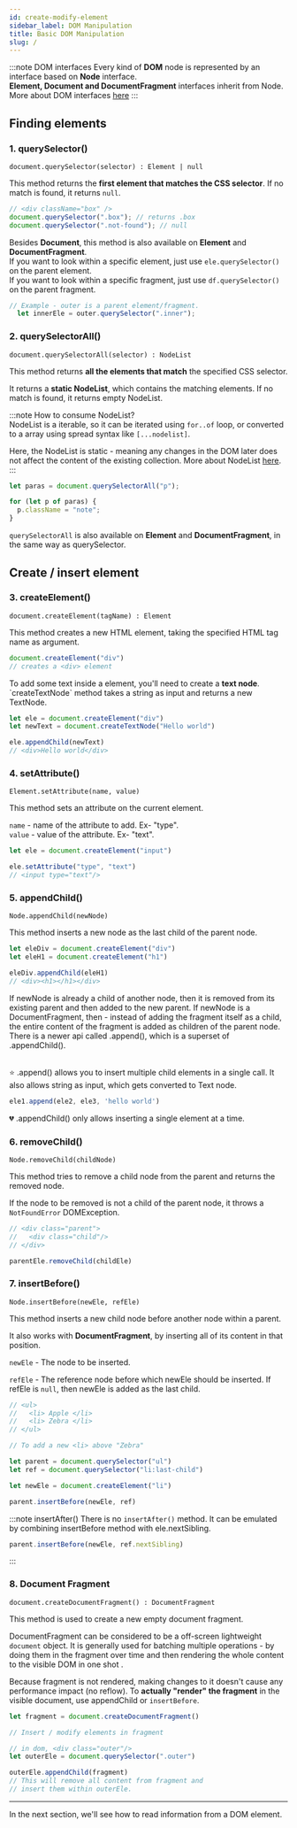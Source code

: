 ```yaml
---
id: create-modify-element
sidebar_label: DOM Manipulation
title: Basic DOM Manipulation
slug: /
---
```



:::note DOM interfaces
Every kind of **DOM** node is represented by an interface based on **Node** interface.   
**Element, Document and DocumentFragment** interfaces inherit from Node. More about DOM interfaces [here](https://developer.mozilla.org/en-US/docs/Web/API/Document_Object_Model)
::: 

## Finding elements

### 1. querySelector()

`document.querySelector(selector) : Element | null`

This method returns the **first element that matches the CSS selector**. If no match is found, it returns `null`.

```js
// <div className="box" />
document.querySelector(".box"); // returns .box
document.querySelector(".not-found"); // null
```

<Accordion>
  <Admonition type="note" title="Also available on Element and fragment" id="link-element-has-qs">
  Besides <b>Document</b>, this method is also available on <b>Element</b> and <b>DocumentFragment</b>.<br/>
  If you want to look within a specific element, just use <code>ele.querySelector()</code> on the parent element.<br/>
  If you want to look within a specific fragment, just use <code>df.querySelector()</code> on the parent fragment.

  ```js
  // Example - outer is a parent element/fragment.
    let innerEle = outer.querySelector(".inner");
  ```
  </Admonition>
</Accordion>

<MDN title="querySelector" url="https://developer.mozilla.org/en-US/docs/Web/API/Document/querySelector" />

### 2. querySelectorAll()

`document.querySelectorAll(selector) : NodeList`

This method returns **all the elements that match** the specified CSS selector.

It returns a **static NodeList**, which contains the matching elements. If no match is found, it returns empty NodeList.

:::note How to consume NodeList?  
 NodeList is a iterable, so it can be iterated using `for..of` loop, or converted to a array using spread syntax like `[...nodelist]`.

Here, the NodeList is static - meaning any changes in the DOM later does not affect the content of the existing collection. More about NodeList [here](https://developer.mozilla.org/en-US/docs/Web/API/NodeList).  
:::

```js
let paras = document.querySelectorAll("p");

for (let p of paras) {
  p.className = "note";
}
```

`querySelectorAll` is also available on <b>Element</b> and <b>DocumentFragment</b>, in the <InternalLink href="#link-element-has-qs">same way as querySelector</InternalLink>.

<MDN title="querySelectorAll" url="https://developer.mozilla.org/en-US/docs/Web/API/Document/querySelectorAll" />

## Create / insert element

### 3. createElement()

`document.createElement(tagName) : Element`

This method creates a new HTML element, taking the specified HTML tag name as argument.

```js
document.createElement("div")
// creates a <div> element
```

<Accordion title="Related">
  <Admonition type="note" title="Creating text node">
    To add some text inside a element, you'll need to create a <b>text node</b>. 
    `createTextNode` method takes a string as input and returns a new TextNode.

  ```js
  let ele = document.createElement("div")
  let newText = document.createTextNode("Hello world")

  ele.appendChild(newText) 
  // <div>Hello world</div>
  ```
  </Admonition>
</Accordion>

<MDN title="createElement" url="https://developer.mozilla.org/en-US/docs/Web/API/Document/createElement" />

### 4. setAttribute()

`Element.setAttribute(name, value)`

This method sets an attribute on the current element. 

`name` - name of the attribute to add. Ex- "type".  
`value` - value of the attribute. Ex- "text".

```js
let ele = document.createElement("input")

ele.setAttribute("type", "text") 
// <input type="text"/>
```
<MDN title="setAttribute" url="https://developer.mozilla.org/en-US/docs/Web/API/Element/setAttribute" />


### 5. appendChild()

`Node.appendChild(newNode)`

This method inserts a new node as the last child of the parent node.

```js
let eleDiv = document.createElement("div")
let eleH1 = document.createElement("h1")

eleDiv.appendChild(eleH1)
// <div><h1></h1></div>
```

<Accordion title="Edge cases and alternative">
  <Admonition type="note" title="If it already has a parent">
  If newNode is already a child of another node, 
  then it is removed from its existing parent and then added to the new parent.
  </Admonition>

  <Admonition type="note" title="If it is DocumentFragment" id="link-appendChild-documentFragment">
  If newNode is a DocumentFragment, then - instead of adding the fragment itself as a child, 
  the entire content of the fragment is added as children of the parent node.
  </Admonition>

  <Admonition type="note" title=".append()">
  There is a newer api called .append(), which is a superset of .appendChild().<br/><br/>

  ⭐️ .append() allows you to insert multiple child elements in a single call. It also allows string as input, which gets converted to Text node.  

  ```js
  ele1.append(ele2, ele3, 'hello world')
  ```

  💔 .appendChild() only allows inserting a single element at a time.
  </Admonition>
</Accordion>

<MDN title="appendChild" url="https://developer.mozilla.org/en-US/docs/Web/API/Node/appendChild" />

### 6. removeChild()

`Node.removeChild(childNode)`

This method tries to remove a child node from the parent and returns the removed node.

If the node to be removed is not a child of the parent node, it throws a `NotFoundError` DOMException.

```js
// <div class="parent">
//   <div class="child"/>
// </div>

parentEle.removeChild(childEle)
```

<MDN title="removeChild" url="https://developer.mozilla.org/en-US/docs/Web/API/Node/removeChild" />

### 7. insertBefore()

`Node.insertBefore(newEle, refEle)`

This method inserts a new child node before another node within a parent.  

It also works with **DocumentFragment**, by inserting all of its content in that position.

`newEle` - The node to be inserted.  

`refEle` - The reference node before which newEle should be inserted. If refEle is `null`, then newEle is added as the last child.

```js
// <ul>
//   <li> Apple </li>
//   <li> Zebra </li>
// </ul>

// To add a new <li> above "Zebra"

let parent = document.querySelector("ul")
let ref = document.querySelector("li:last-child")

let newEle = document.createElement("li")

parent.insertBefore(newEle, ref)
```

:::note insertAfter()
There is no `insertAfter()` method. It can be emulated by combining insertBefore method with ele.nextSibling.

```js
parent.insertBefore(newEle, ref.nextSibling)
```
:::

<MDN title="insertBefore" url="https://developer.mozilla.org/en-US/docs/Web/API/Node/insertBefore" />

### 8. Document Fragment

`document.createDocumentFragment() : DocumentFragment`

This method is used to create a new empty document fragment.

DocumentFragment can be considered to be a off-screen lightweight `document` object. 
It is generally used for batching multiple operations - by doing them in the fragment over time and then rendering the whole content to the visible DOM in one shot .

Because fragment is not rendered, making changes to it doesn't cause any performance impact (no reflow). To **actually "render" the fragment** in the visible document, <InternalLink href="#link-appendChild-documentFragment">use appendChild</InternalLink> or `insertBefore`.

```js
let fragment = document.createDocumentFragment()

// Insert / modify elements in fragment

// in dom, <div class="outer"/>
let outerEle = document.querySelector(".outer")

outerEle.appendChild(fragment)
// This will remove all content from fragment and 
// insert them within outerEle.

```

<MDN title="Document Fragment" url="https://developer.mozilla.org/en-US/docs/Web/API/DocumentFragment" />


--------

In the next section, we'll see how to read information from a DOM element.
